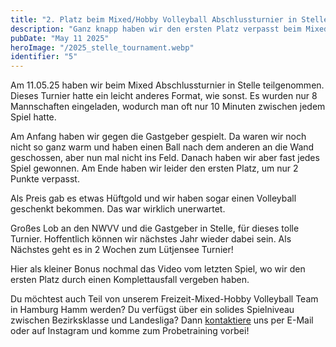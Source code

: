 ```yaml
---
title: "2. Platz beim Mixed/Hobby Volleyball Abschlussturnier in Stelle"
description: "Ganz knapp haben wir den ersten Platz verpasst beim Mixed/Hobby Volleyball Abschlussturnier in Stelle!"
pubDate: "May 11 2025"
heroImage: "/2025_stelle_tournament.webp"
identifier: "5"
---
```



Am 11.05.25 haben wir beim Mixed Abschlussturnier in Stelle teilgenommen. 
Dieses Turnier hatte ein leicht anderes Format, wie sonst. 
Es wurden nur 8 Mannschaften eingeladen, wodurch man oft nur 10 Minuten zwischen jedem Spiel hatte.

Am Anfang haben wir gegen die Gastgeber gespielt. 
Da waren wir noch nicht so ganz warm und haben einen Ball nach dem anderen an die Wand geschossen,
aber nun mal nicht ins Feld. 
Danach haben wir aber fast jedes Spiel gewonnen.
Am Ende haben wir leider den ersten Platz, um nur 2 Punkte verpasst.

Als Preis gab es etwas Hüftgold und wir haben sogar einen Volleyball geschenkt bekommen.
Das war wirklich unerwartet. 

Großes Lob an den NWVV und die Gastgeber in Stelle, für dieses tolle Turnier. 
Hoffentlich können wir nächstes Jahr wieder dabei sein.
Als Nächstes geht es in 2 Wochen zum Lütjensee Turnier!

Hier als kleiner Bonus nochmal das Video vom letzten Spiel, wo wir den
ersten Platz durch einen Komplettausfall vergeben haben.

<YouTube id="rIXq1ZrXKyY" />

Du möchtest auch Teil von unserem Freizeit-Mixed-Hobby Volleyball Team in Hamburg Hamm werden?
Du verfügst über ein solides Spielniveau zwischen Bezirksklasse und Landesliga?
Dann [kontaktiere](/de/contact/) uns per E-Mail oder auf Instagram und komme zum Probetraining vorbei!
